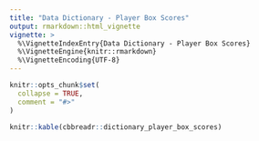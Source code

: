 ```yaml
---
title: "Data Dictionary - Player Box Scores"
output: rmarkdown::html_vignette
vignette: >
  %\VignetteIndexEntry{Data Dictionary - Player Box Scores}
  %\VignetteEngine{knitr::rmarkdown}
  %\VignetteEncoding{UTF-8}
---
```


```r
knitr::opts_chunk$set(
  collapse = TRUE,
  comment = "#>"
)
```

```r
knitr::kable(cbbreadr::dictionary_player_box_scores)
```
